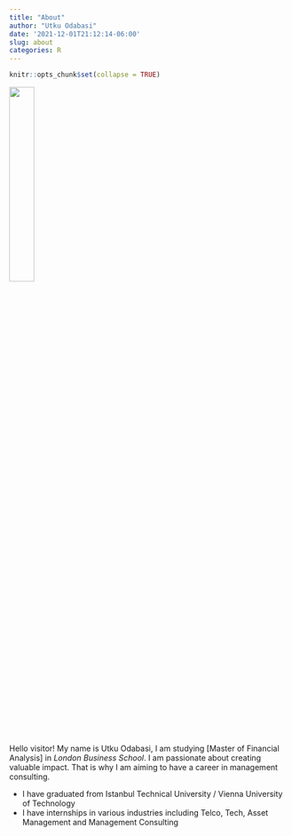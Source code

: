 ```yaml
---
title: "About"
author: "Utku Odabasi"
date: '2021-12-01T21:12:14-06:00'
slug: about
categories: R
---
```


```r
knitr::opts_chunk$set(collapse = TRUE)
```



![](pic07.jpg ){width=30%}


Hello visitor! My name is Utku Odabasi, I am studying [Master of Financial Analysis] in *London Business School*. I am passionate about creating valuable impact. That is why I am aiming to have a career in management consulting.

* I have graduated from Istanbul Technical University / Vienna University of Technology
* I have internships in various industries including Telco, Tech, Asset Management and Management Consulting